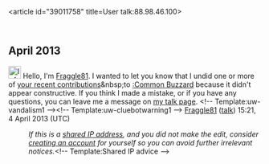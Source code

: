 <article id="39011758" title=User talk:88.98.46.100>
	<talkpage id="39011758" title="User talk:88.98.46.100">

== April 2013 ==
[[File:Information.svg|25px|alt=|link=]] Hello, I'm [[User:Fraggle81|Fraggle81]]. I wanted to let you know that I undid one or more of [[Special:Contributions/88.98.46.100|your recent contributions]]&amp;nbsp;to [[:Common Buzzard]] because it didn't appear constructive. If you think I made a mistake, or if you have any questions, you can leave me a message on [[User_talk:Fraggle81|my talk page]]. &lt;!-- Template:uw-vandalism1 --&gt;&lt;!-- Template:uw-cluebotwarning1 --&gt;   [[User:Fraggle81|Fraggle81]] ([[User talk:Fraggle81|talk]]) 15:21, 4 April 2013 (UTC)
:''If this is a [[Network address translation|shared IP address]], and you did not make the edit, consider [[Wikipedia:Why create an account?|creating an account]] for yourself so you can avoid further irrelevant notices.''&lt;!-- Template:Shared IP advice --&gt;
	</talkpage>
</article>